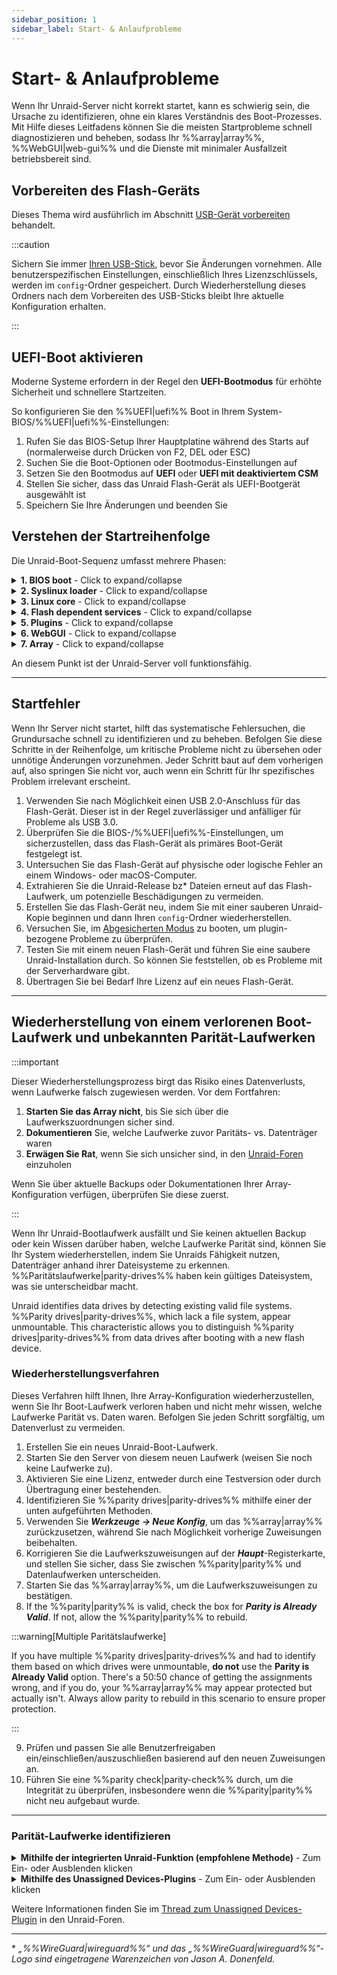 ```yaml
---
sidebar_position: 1
sidebar_label: Start- & Anlaufprobleme
---
```



# Start- & Anlaufprobleme

Wenn Ihr Unraid-Server nicht korrekt startet, kann es schwierig sein, die Ursache zu identifizieren, ohne ein klares Verständnis des Boot-Prozesses. Mit Hilfe dieses Leitfadens können Sie die meisten Startprobleme schnell diagnostizieren und beheben, sodass Ihr %%array|array%%, %%WebGUI|web-gui%% und die Dienste mit minimaler Ausfallzeit betriebsbereit sind.

## Vorbereiten des Flash-Geräts

Dieses Thema wird ausführlich im Abschnitt [USB-Gerät vorbereiten](../../getting-started/set-up-unraid/create-your-bootable-media.mdx#prepare-your-usb-device) behandelt.

:::caution

Sichern Sie immer [Ihren USB-Stick](../../system-administration/maintain-and-update/changing-the-flash-device.mdx#backing-up-your-flash-device), bevor Sie Änderungen vornehmen. Alle benutzerspezifischen Einstellungen, einschließlich Ihres Lizenzschlüssels, werden im `config`-Ordner gespeichert. Durch Wiederherstellung dieses Ordners nach dem Vorbereiten des USB-Sticks bleibt Ihre aktuelle Konfiguration erhalten.

:::

## UEFI-Boot aktivieren

Moderne Systeme erfordern in der Regel den **UEFI-Bootmodus** für erhöhte Sicherheit und schnellere Startzeiten.

So konfigurieren Sie den %%UEFI|uefi%% Boot in Ihrem System-BIOS/%%UEFI|uefi%%-Einstellungen:

1. Rufen Sie das BIOS-Setup Ihrer Hauptplatine während des Starts auf (normalerweise durch Drücken von F2, DEL oder ESC)
2. Suchen Sie die Boot-Optionen oder Bootmodus-Einstellungen auf
3. Setzen Sie den Bootmodus auf **UEFI** oder **UEFI mit deaktiviertem CSM**
4. Stellen Sie sicher, dass das Unraid Flash-Gerät als UEFI-Bootgerät ausgewählt ist
5. Speichern Sie Ihre Änderungen und beenden Sie

## Verstehen der Startreihenfolge

Die Unraid-Boot-Sequenz umfasst mehrere Phasen:

<details>
  <summary><strong>1. BIOS boot</strong> - Click to expand/collapse</summary>

  The BIOS/UEFI firmware initializes hardware and locates the bootable device. This is the foundation of the entire boot process.

  - Das Motherboard-BIOS erkennt das Unraid-Boot-Flash-Gerät.
  - Das Festlegen des Flash-Geräts als Standard-Boot-Gerät variiert je nach BIOS - überprüfen Sie das Handbuch Ihrer Hauptplatine für Anleitung.
  - Das Flash-Gerät unterstützt sowohl **Legacy (CSM)** als auch **%%UEFI|uefi%%** Boot-Modi.
  - Um den %%UEFI|uefi%%-Boot zu aktivieren, stellen Sie sicher, dass der `EFI`-Ordner auf dem Flash-Gerät kein nachfolgendes Minuszeichen (`-`) hat.
</details>

<details>
  <summary><strong>2. Syslinux loader</strong> - Click to expand/collapse</summary>

  The bootloader presents startup options and loads the Linux kernel into memory. This stage determines which operating system or diagnostic tool will run.

  - Die Bootmenüeinträge sind in der Datei `syslinux/syslinux.cfg` auf dem Flash-Gerät definiert.
  - Sie können diese Datei über die %%WebGUI|web-gui%% unter ***Main → Syslinux-Konfiguration*** bearbeiten.
  - **Memtest86+**, das mit aktuellen Versionen von Unraid geliefert wird, funktioniert in sowohl Legacy- als auch %%UEFI|uefi%%-Modi. Für ältere Unraid-Versionen holen Sie sich eine kompatible Version von der [offiziellen Memtest-Website](https://www.memtest86.com/) für %%UEFI|uefi%%.
  - Wenn keine Option ausgewählt wird, startet das Standardprogramm nach einer Verzögerung, was für den kopflosen Betrieb nützlich ist.
</details>

<details>
  <summary><strong>3. Linux core</strong> - Click to expand/collapse</summary>

  The Linux kernel initializes and begins hardware detection. This is where the operating system takes control from the bootloader.

  - **Syslinux** lädt den Linux-Kern vom Flash-Gerät in den RAM.
  - Sie sehen Konsolennachrichten, die die bz\* Dateien laden.
  - Fehler in dieser Phase deuten oft auf Probleme mit dem Flash-Gerät hin.
  - Linux erkennt Hardware während des Startvorgangs.
</details>

<details>
  <summary><strong>4. Flash dependent services</strong> - Click to expand/collapse</summary>

  The flash device becomes accessible and essential services begin loading. This stage is critical for configuration and network access.

  - Das Flash-Gerät wird unter `/boot` eingehängt.
  - Wenn es nicht eingehängt wird, können Sie möglicherweise immer noch eine Anmeldeaufforderung sehen, aber das deutet auf einen unvollständigen Start hin.
  - Verwenden Sie den `df`-Befehl, um zu überprüfen, ob `/boot` eingehängt ist.
  - Das Flash-Gerät muss mit **UNRAID** (alles in Großbuchstaben) gekennzeichnet sein, um korrekt eingehängt zu werden.
  - Zusätzliche Treiber und Firmware werden in dieser Phase verfügbar.
  - Die Konfiguration wird in den RAM geladen.
  - Standard-Linux-Dienste, einschließlich Netzwerken und %%WireGuard|wireguard%%-VPN (wenn aktiviert), starten hier.
</details>

<details>
  <summary><strong>5. Plugins</strong> - Click to expand/collapse</summary>

  Third-party extensions and customizations are loaded to enhance system functionality. Plugin issues can prevent successful startup.

  - Installierte Plugins werden in diesem Schritt geladen.
  - **Sicherer Start**-Optionen können die Plugin-Ladung nach Bedarf unterdrücken.
</details>

<details>
  <summary><strong>6. WebGUI</strong> - Click to expand/collapse</summary>

  Die webbasiertem Verwaltungsoberfläche wird verfügbar und ermöglicht die Fernadministration und -konfiguration Ihres Servers.

  - Die %%WebGUI|web-gui%% startet an diesem Punkt.
  - Die Datei `config/go` auf dem Flash-Gerät kann Benutzerbefehle vor oder nach dem Start der %%WebGUI|web-gui%% ausführen.
</details>

<details>
  <summary><strong>7. Array</strong> - Click to expand/collapse</summary>

  Storage devices are mounted and made available, completing the boot process. This is where your data becomes accessible.

  - Wenn Autostart aktiviert ist, beginnt das %%array|array%% hier; andernfalls ist ein manueller Start erforderlich.
  - Laufwerke werden als `/dev/diskX` und `/mnt/cache` (falls vorhanden) eingehängt.
  - Freigaben werden im Netzwerk als `/mnt/user/sharename` verfügbar.
  - Docker-Container starten in der auf der Docker-Seite angegebenen Reihenfolge mit anpassbaren Verzögerungen.
  - Automatisch startende virtuelle Maschinen (%%VMs|vm%%) werden ebenfalls gestartet.
</details>

An diesem Punkt ist der Unraid-Server voll funktionsfähig.

---

## Startfehler

Wenn Ihr Server nicht startet, hilft das systematische Fehlersuchen, die Grundursache schnell zu identifizieren und zu beheben. Befolgen Sie diese Schritte in der Reihenfolge, um kritische Probleme nicht zu übersehen oder unnötige Änderungen vorzunehmen. Jeder Schritt baut auf dem vorherigen auf, also springen Sie nicht vor, auch wenn ein Schritt für Ihr spezifisches Problem irrelevant erscheint.

1. Verwenden Sie nach Möglichkeit einen USB 2.0-Anschluss für das Flash-Gerät. Dieser ist in der Regel zuverlässiger und anfälliger für Probleme als USB 3.0.
2. Überprüfen Sie die BIOS-/%%UEFI|uefi%%-Einstellungen, um sicherzustellen, dass das Flash-Gerät als primäres Boot-Gerät festgelegt ist.
3. Untersuchen Sie das Flash-Gerät auf physische oder logische Fehler an einem Windows- oder macOS-Computer.
4. Extrahieren Sie die Unraid-Release bz\* Dateien erneut auf das Flash-Laufwerk, um potenzielle Beschädigungen zu vermeiden.
5. Erstellen Sie das Flash-Gerät neu, indem Sie mit einer sauberen Unraid-Kopie beginnen und dann Ihren `config`-Ordner wiederherstellen.
6. Versuchen Sie, im [Abgesicherten Modus](../../using-unraid-to/customize-your-experience/plugins.mdx#troubleshooting-with-safe-mode) zu booten, um plugin-bezogene Probleme zu überprüfen.
7. Testen Sie mit einem neuen Flash-Gerät und führen Sie eine saubere Unraid-Installation durch. So können Sie feststellen, ob es Probleme mit der Serverhardware gibt.
8. Übertragen Sie bei Bedarf Ihre Lizenz auf ein neues Flash-Gerät.

---

## Wiederherstellung von einem verlorenen Boot-Laufwerk und unbekannten Parität-Laufwerken

:::important

Dieser Wiederherstellungsprozess birgt das Risiko eines Datenverlusts, wenn Laufwerke falsch zugewiesen werden. Vor dem Fortfahren:

1. **Starten Sie das Array nicht**, bis Sie sich über die Laufwerkszuordnungen sicher sind.
2. **Dokumentieren** Sie, welche Laufwerke zuvor Paritäts- vs. Datenträger waren
3. **Erwägen Sie Rat**, wenn Sie sich unsicher sind, in den [Unraid-Foren](https://forums.unraid.net/) einzuholen

Wenn Sie über aktuelle Backups oder Dokumentationen Ihrer Array-Konfiguration verfügen, überprüfen Sie diese zuerst.

:::

Wenn Ihr Unraid-Bootlaufwerk ausfällt und Sie keinen aktuellen Backup oder kein Wissen darüber haben, welche Laufwerke Parität sind, können Sie Ihr System wiederherstellen, indem Sie Unraids Fähigkeit nutzen, Datenträger anhand ihrer Dateisysteme zu erkennen. %%Paritätslaufwerke|parity-drives%% haben kein gültiges Dateisystem, was sie unterscheidbar macht.

Unraid identifies data drives by detecting existing valid file systems. %%Parity drives|parity-drives%%, which lack a file system, appear unmountable. This characteristic allows you to distinguish %%parity drives|parity-drives%% from data drives after booting with a new flash device.

### Wiederherstellungsverfahren

Dieses Verfahren hilft Ihnen, Ihre Array-Konfiguration wiederherzustellen, wenn Sie Ihr Boot-Laufwerk verloren haben und nicht mehr wissen, welche Laufwerke Parität vs. Daten waren. Befolgen Sie jeden Schritt sorgfältig, um Datenverlust zu vermeiden.

1. Erstellen Sie ein neues Unraid-Boot-Laufwerk.
2. Starten Sie den Server von diesem neuen Laufwerk (weisen Sie noch keine Laufwerke zu).
3. Aktivieren Sie eine Lizenz, entweder durch eine Testversion oder durch Übertragung einer bestehenden.
4. Identifizieren Sie %%parity drives|parity-drives%% mithilfe einer der unten aufgeführten Methoden.
5. Verwenden Sie ***Werkzeuge → Neue Konfig***, um das %%array|array%% zurückzusetzen, während Sie nach Möglichkeit vorherige Zuweisungen beibehalten.
6. Korrigieren Sie die Laufwerkszuweisungen auf der ***Haupt***-Registerkarte, und stellen Sie sicher, dass Sie zwischen %%parity|parity%% und Datenlaufwerken unterscheiden.
7. Starten Sie das %%array|array%%, um die Laufwerkszuweisungen zu bestätigen.
8. If the %%parity|parity%% is valid, check the box for ***Parity is Already Valid***. If not, allow the %%parity|parity%% to rebuild.

:::warning[Multiple Paritätslaufwerke]

If you have multiple %%parity drives|parity-drives%% and had to identify them based on which drives were unmountable, **do not** use the **Parity is Already Valid** option. There's a 50:50 chance of getting the assignments wrong, and if you do, your %%array|array%% may appear protected but actually isn't. Always allow parity to rebuild in this scenario to ensure proper protection.

:::

9. Prüfen und passen Sie alle Benutzerfreigaben ein/einschließen/auszuschließen basierend auf den neuen Zuweisungen an.
10. Führen Sie eine %%parity check|parity-check%% durch, um die Integrität zu überprüfen, insbesondere wenn die %%parity|parity%% nicht neu aufgebaut wurde.

---

### Parität-Laufwerke identifizieren

<details>
  <summary><strong>Mithilfe der integrierten Unraid-Funktion (empfohlene Methode)</strong> - Zum Ein- oder Ausblenden klicken</summary>

  Diese Methode erfordert keine Plugins, aber sie ungültig die %%parity|parity%%, was einen Neuaufbau erforderlich macht.

  So verwenden Sie diese Methode:

  1. Weisen Sie alle Laufwerke als Datenträger zu und starten Sie es.
  2. %%Parität-Laufwerke|parity-drives%% werden als nicht einhängbar angezeigt, da ihnen ein gültiges Dateisystem fehlt.
  3. Confirm that the number of unmountable drives matches your %%parity|parity%% count.
  4. Notieren Sie sich die Seriennummern dieser Laufwerke.
  5. Falls zutreffend, können Sie eingehängte Datenträger prüfen, um deren Reihenfolge zu bestätigen.
</details>

<details>
  <summary><strong>Mithilfe des Unassigned Devices-Plugins</strong> - Zum Ein- oder Ausblenden klicken</summary>

  Diese Plugin-basierte Methode erhält die Gültigkeit der %%parity|parity%%, indem Laufwerke im Nur-Lese-Modus eingebunden werden.

  So verwenden Sie diese Methode:

  1. Installieren Sie das [**Unassigned Devices**-Plugin](https://unraid.net/community/apps?q=unassigned+devices#r:~:text=don%27t%20be%20carefull!!!-,Unassigned%20Devices,-dlandon) von der ***Apps***-Registerkarte.
  2. Hängen Sie jedes Laufwerk nacheinander im Nur-Lesen-Modus ein.
  3. Laufwerke, die nicht eingehängt werden können, sind wahrscheinlich %%parity drives|parity-drives%% (sie können nicht zwischen parity1 und parity2 unterscheiden).
  4. Überprüfen Sie bei Bedarf die Reihenfolge der eingehängten Datenträger.
</details>

Weitere Informationen finden Sie im [Thread zum Unassigned Devices-Plugin](https://forums.unraid.net/topic/55481-unassigned-devices-managing-unassigned-devices-without-rebooting/) in den Unraid-Foren.

---

\* *„%%WireGuard|wireguard%%“ und das „%%WireGuard|wireguard%%“-Logo sind eingetragene Warenzeichen von Jason A. Donenfeld.*
